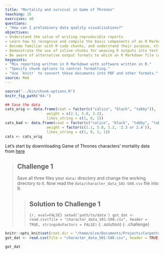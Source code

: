 ```yaml
---
title: "Mortality and survival in Game of Thrones"
teaching: 15
exercises: 40
questions:
- "How can I preliminary data quality visualisations?"
objectives:
- Understand the value of writing reproducible reports
- Learn how to recognise and compile the basic components of an R Markdown file
- Become familiar with R code chunks, and understand their purpose, structure and options 
- Demonstrate the use of inline chunks for weaving R outputs into text blocks, for example when discussing the results of some calculations
- Be aware of alternative output formats to which an R Markdown file can be exported
keypoints:
- "Mix reporting written in R Markdown with software written in R."
- "Specify chunk options to control formatting."
- "Use `knitr` to convert these documents into PDF and other formats."
source: Rmd
---
```


```r
source("../bin/chunk-options.R")
knitr_fig_path("04-")

## Save the data
cats_orig <- data.frame(coat = factor(c("calico", "black", "tabby")),
                   weight = c(2.1, 5.0, 3.2),
                   likes_string = c(1, 0, 1))
cats_bad <- data.frame(coat = factor(c("calico", "black", "tabby", "tabby")),
                   weight = factor(c(2.1, 5.0, 3.2, '2.3 or 2.4')),
                   likes_string = c(1, 0, 1, 1))
cats <- cats_orig
```

Let's start by downnloading Game of Thrones characters' mortality data from [here](https://figshare.com/articles/Game_of_Thrones_mortality_and_survival_dataset/8259680?mc_cid=6ee60dc1ef&mc_eid=f10fe3b3f2)


> ## Challenge 1
>
> Save all three files your `data/` directory and change the working directory to it.
> Now read the `data/character_data_S01-S08.csv` file into R.
>
> > ## Solution to Challenge 1
> >
> > ```{r, eval=FALSE}
> > setwd('path/to/data')
> > got_dat <- read.csv(file = "character_data_S01-S08.csv", header = TRUE, stringsAsFactors = FALSE)
> > ```
> {: .solution}
{: .challenge}

```r
knitr::opts_knit$set(root.dir = "/home/elze/Documents/Projects/Carpentries/GoT_dataset/")
got_dat <- read.csv(file = "character_data_S01-S08.csv", header = TRUE, stringsAsFactors = FALSE)
```

```r
got_dat
```

